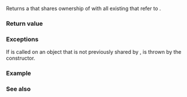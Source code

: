 {{cpp/memory/enable_shared_from_this/title|shared_from_this}}
{{cpp/memory/enable_shared_from_this/navbar}}
{{dcl begin}}
{{dcl|num=1|since=c++11|
std::shared_ptr&lt;T&gt; shared_from_this();
}}
{{dcl|num=2|since=c++11|
std::shared_ptr&lt;T const&gt; shared_from_this() const;
}}
{{dcl end}}

Returns a {{c/core|std::shared_ptr&lt;T&gt;}} that shares ownership of {{c|*this}} with all existing {{c/core|std::shared_ptr}} that refer to {{c|*this}}.

===Return value===
{{box|{{c/core|std::shared_ptr&lt;T&gt;(}}{{rlpsi|/#weak_this}}{{sep}}{{c/core|)}}}}

===Exceptions===
If {{tt|shared_from_this}} is called on an object that is not previously shared by {{lc|std::shared_ptr}}, {{lc|std::bad_weak_ptr}} is thrown by the {{lc|std::shared_ptr}} constructor.

===Example===
{{example
|code=
#include &lt;iostream&gt;
#include &lt;memory&gt;

struct Foo : public std::enable_shared_from_this&lt;Foo&gt;
{
    Foo() { std::cout &lt;&lt; "Foo::Foo\n"; }
    ~Foo() { std::cout &lt;&lt; "Foo::~Foo\n"; } 
    std::shared_ptr&lt;Foo&gt; getFoo() { return shared_from_this(); }
};

int main()
{
    Foo *f = new Foo;
    std::shared_ptr&lt;Foo&gt; pf1;
    
    {
        std::shared_ptr&lt;Foo&gt; pf2(f);
        pf1 = pf2-&gt;getFoo(); // shares ownership of object with pf2
    }
    
    std::cout &lt;&lt; "pf2 is gone\n";   
}
|output=
Foo::Foo
pf2 is gone
Foo::~Foo
}}

===See also===
{{dsc begin}}
{{dsc inc|cpp/memory/dsc shared_ptr}}
{{dsc end}}

{{langlinks|de|es|fr|it|ja|pt|ru|zh}}